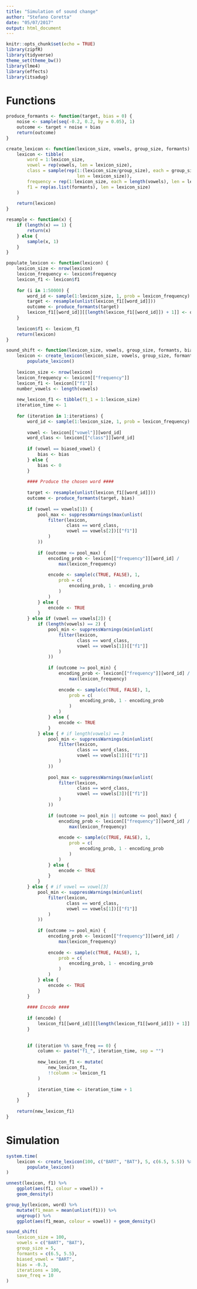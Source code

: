 ```yaml
---
title: "Simulation of sound change"
author: "Stefano Coretta"
date: "05/07/2017"
output: html_document
---
```


```r
knitr::opts_chunk$set(echo = TRUE)
library(zipfR)
library(tidyverse)
theme_set(theme_bw())
library(lme4)
library(effects)
library(itsadug)
```

# Functions

```r
produce_formants <- function(target, bias = 0) {
    noise <- sample(seq(-0.2, 0.2, by = 0.05), 1)
    outcome <- target + noise + bias
    return(outcome)
}
```

```r
create_lexicon <- function(lexicon_size, vowels, group_size, formants) {
    lexicon <- tibble(
        word = 1:lexicon_size,
        vowel = rep(vowels, len = lexicon_size),
        class = sample(rep(1:(lexicon_size/group_size), each = group_size,
                           len = lexicon_size)),
        frequency = rep(1:lexicon_size, each = length(vowels), len = lexicon_size),
        f1 = rep(as.list(formants), len = lexicon_size)
    )
    
    return(lexicon)
}
```

```r
resample <- function(x) {
    if (length(x) == 1) {
        return(x)
    } else {
        sample(x, 1)
    }
}
```

```r
populate_lexicon <- function(lexicon) {
    lexicon_size <- nrow(lexicon)
    lexicon_frequency <- lexicon$frequency
    lexicon_f1 <- lexicon$f1
    
    for (i in 1:50000) {
        word_id <- sample(1:lexicon_size, 1, prob = lexicon_frequency)
        target <- resample(unlist(lexicon_f1[[word_id]]))
        outcome <- produce_formants(target)
        lexicon_f1[[word_id]][[length(lexicon_f1[[word_id]]) + 1]] <- outcome
    }
    
    lexicon$f1 <- lexicon_f1
    return(lexicon)
}
```

```r
sound_shift <- function(lexicon_size, vowels, group_size, formants, biased_vowel, bias, iterations, save_freq) {
    lexicon <- create_lexicon(lexicon_size, vowels, group_size, formants) %>%
        populate_lexicon()
    
    lexicon_size <- nrow(lexicon)
    lexicon_frequency <- lexicon[["frequency"]]
    lexicon_f1 <- lexicon[["f1"]]
    number_vowels <- length(vowels)
    
    new_lexicon_f1 <- tibble(f1_1 = 1:lexicon_size)
    iteration_time <- 1
    
    for (iteration in 1:iterations) {
        word_id <- sample(1:lexicon_size, 1, prob = lexicon_frequency)
        
        vowel <- lexicon[["vowel"]][word_id]
        word_class <- lexicon[["class"]][word_id]
        
        if (vowel == biased_vowel) {
            bias <- bias
        } else {
            bias <- 0
        }
        
        #### Produce the chosen word ####
        
        target <- resample(unlist(lexicon_f1[[word_id]]))
        outcome <- produce_formants(target, bias)
        
        if (vowel == vowels[1]) {
            pool_max <- suppressWarnings(max(unlist(
                filter(lexicon,
                       class == word_class,
                       vowel == vowels[2])[["f1"]]
                )
            ))
            
            if (outcome <= pool_max) {
                encoding_prob <- lexicon[["frequency"]][word_id] /
                    max(lexicon_frequency)
                
                encode <- sample(c(TRUE, FALSE), 1,
                    prob = c(
                        encoding_prob, 1 - encoding_prob
                    )
                )
            } else {
                encode <- TRUE
            }
        } else if (vowel == vowels[2]) {
            if (length(vowels) == 2) {
                pool_min <- suppressWarnings(min(unlist(
                    filter(lexicon,
                           class == word_class,
                           vowel == vowels[1])[["f1"]]
                    )
                ))
                
                if (outcome >= pool_min) {
                    encoding_prob <- lexicon[["frequency"]][word_id] /
                        max(lexicon_frequency)
                    
                    encode <- sample(c(TRUE, FALSE), 1,
                        prob = c(
                            encoding_prob, 1 - encoding_prob
                        )
                    )
                } else {
                    encode <- TRUE
                }
            } else { # if length(vowels) == 3
                pool_min <- suppressWarnings(min(unlist(
                    filter(lexicon,
                           class == word_class,
                           vowel == vowels[1])[["f1"]]
                    )
                ))
                
                pool_max <- suppressWarnings(max(unlist(
                    filter(lexicon,
                           class == word_class,
                           vowel == vowels[3])[["f1"]]
                    )
                ))
                
                if (outcome >= pool_min || outcome <= pool_max) {
                    encoding_prob <- lexicon[["frequency"]][word_id] /
                        max(lexicon_frequency)
                    
                    encode <- sample(c(TRUE, FALSE), 1,
                        prob = c(
                            encoding_prob, 1 - encoding_prob
                        )
                    )
                } else {
                    encode <- TRUE
                }
            }
        } else { # if vowel == vowel[3]
            pool_min <- suppressWarnings(min(unlist(
                filter(lexicon,
                       class == word_class,
                       vowel == vowels[1])[["f1"]]
                )
            ))
            
            if (outcome >= pool_min) {
                encoding_prob <- lexicon[["frequency"]][word_id] /
                    max(lexicon_frequency)
                
                encode <- sample(c(TRUE, FALSE), 1,
                    prob = c(
                        encoding_prob, 1 - encoding_prob
                    )
                )
            } else {
                encode <- TRUE
            }
        }
        
        #### Encode ####
        
        if (encode) {
            lexicon_f1[[word_id]][[length(lexicon_f1[[word_id]]) + 1]] <- outcome
        }
    
    
        if (iteration %% save_freq == 0) {
            column <- paste("f1_", iteration_time, sep = "")
            
            new_lexicon_f1 <- mutate(
                new_lexicon_f1,
                !!column := lexicon_f1
            )
            
            iteration_time <- iteration_time + 1
        }
    }
    
    return(new_lexicon_f1)
}
```

# Simulation

```r
system.time(
    lexicon <- create_lexicon(100, c("BART", "BAT"), 5, c(6.5, 5.5)) %>%
        populate_lexicon()
)

unnest(lexicon, f1) %>%
    ggplot(aes(f1, colour = vowel)) +
    geom_density()

group_by(lexicon, word) %>%
    mutate(f1_mean = mean(unlist(f1))) %>%
    ungroup() %>%
    ggplot(aes(f1_mean, colour = vowel)) + geom_density()
```

```r
sound_shift(
    lexicon_size = 100,
    vowels = c("BART", "BAT"),
    group_size = 5,
    formants = c(6.5, 5.5),
    biased_vowel = "BART",
    bias = -0.3,
    iterations = 100,
    save_freq = 10
)
```


